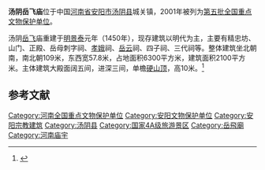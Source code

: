 {{otheruses|other=其它地方的岳飞庙|岳飞庙}}
{{coord|35|55|12|N|114|20|55|E|display=title|scale:10000}}
{{文物保护单位
| 级别 = 全国
| 名称 = 汤阴岳飞庙
| 图片 = Yue Fei Temple (10196404546).jpg
| 所在 = [[河南省|河南省]][[汤阴县|汤阴县]]
| 分类 = 古建筑
| 时代 = 明
| 编号 = [[第五批全国重点文物保护单位|第五批]]第351项
| 登录 = 2001年6月25日
}}
'''汤阴岳飞庙'''位于中国[[河南省|河南省]][[安阳市|安阳市]][[汤阴县|汤阴县]]城关镇，2001年被列为[[第五批全国重点文物保护单位|第五批全国重点文物保护单位]]。

汤阴[[岳飞|岳飞]]庙重建于[[明朝|明]][[景泰_(明朝)|景泰]]元年（1450年），现存建筑以明代为主，主要有精忠坊、山门、正殿、岳母刺字祠、[[岳銀瓶|孝娥]]祠、[[岳云|岳云]]祠、四子祠、三代祠等。整体建筑坐北朝南，南北朝109米，东西宽57.8米，占地面积6300平方米，建筑面积2100平方米。主体建筑大殿面阔五间，进深三间，单檐[[硬山顶|硬山顶]]，高10米。<ref>{{Cite book |title=全国重点文物保护单位·第一至第五批·第Ⅱ卷 |publisher=文物出版社 |year=2004 |isbn=7-5010-1525-2 |pages=414 }}</ref>

==参考文献==
{{reflist}}

{{河南全国重点文物保护单位}}

{{DEFAULTSORT:Tang}}
[[Category:河南全国重点文物保护单位|Category:河南全国重点文物保护单位]]
[[Category:安阳文物保护单位|Category:安阳文物保护单位]]
[[Category:安阳宗教建筑|Category:安阳宗教建筑]]
[[Category:汤阴县|Category:汤阴县]]
[[Category:国家4A级旅游景区|Category:国家4A级旅游景区]]
[[Category:岳飛廟|Category:岳飛廟]]
[[Category:河南庙宇|Category:河南庙宇]]